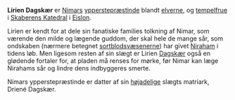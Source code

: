 {{title:Lirien Dagskær}}
{{author:Laura Holmegaard}}
{{timestamp:2009-10-25T08:39:03Z}}
{{copyright:Lirien Dagskær}}
'''Lirien Dagskær''' er [[Nimar|Nimars]] [[ypperstepræstinde]] blandt [[elver|elverne]], og [[tempelfrue]] i [[Skaberens Katedral]] i [[Eislon]].

Lirien er kendt for at dele sin fanatiske families tolkning af Nimar, som værende den milde og lægende guddom, der skal hele de mange sår, som ondskaben (nærmere betegnet [[sortblodsvæsen|sortblodsvæsenerne]]) har givet [[Niraham]] i tidens løb. Men ligesom resten af sin slægt er Lirien [[Dagskær]] også en glødende fortaler for, at pladen må renses for mørke, før Nimar kan læge Nirahams sår og lindre dens indbyggeres smerte.

Nimars ypperstepræstinde er datter af sin [[Højadel (elvisk)|højadelige]] slægts matriark, Driené Dagskær.